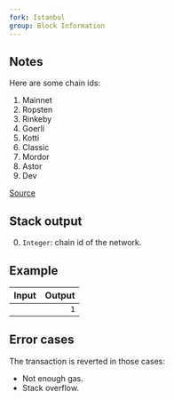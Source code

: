 ```yaml
---
fork: Istanbul
group: Block Information
---
```


## Notes

Here are some chain ids:
1. Mainnet
3. Ropsten
4. Rinkeby
5. Goerli
6. Kotti
61. Classic
63. Mordor
212. Astor
2018. Dev

[Source](https://besu.hyperledger.org/en/stable/Concepts/NetworkID-And-ChainID/)

## Stack output

0. `Integer`: chain id of the network.

## Example

| Input | Output |
|------:|-------:|
|  | `1` |

## Error cases

The transaction is reverted in those cases:
- Not enough gas.
- Stack overflow.
